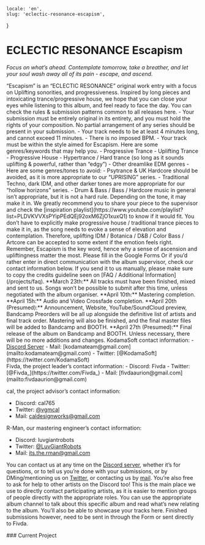     locale: 'en',
    slug: 'eclectic-resonance-escapism',
}

# ECLECTIC RESONANCE Escapism

*Focus on what’s ahead. Contemplate tomorrow, take a breather, and let your soul wash away all of its pain - escape, and ascend.*

<WrappableParagraph title="Presentation">
“Escapism” is an “ECLECTIC RESONANCE” original work entry with a focus on Uplifting sonorities, and progressiveness. Inspired by long pieces and intoxicating trance/progressive house, we hope that you can close your eyes while listening to this album, and feel ready to face the day.
</WrappableParagraph>

<WrappableParagraph title="General KodamaSounds Specific Rules">
    <CtaButton link='/projects/faq' icon='book'>
        <span>You can check the rules & submission patterns common to all releases here.</span>
    </CtaButton>
</WrappableParagraph>

<WrappableParagraph title="Escapism Specific Music Rules">
- Your submission must be entirely original in its entirety, and you must hold the rights of your composition. No partial arrangement of any series should be present in your submission.
- Your track needs to be at least 4 minutes long, and cannot exceed 11 minutes.
- There is no imposed BPM.
- Your track must be within the style aimed for Escapism. Here are some genres/keywords that may help you.
    - Progressive Trance
    - Uplifting Trance
    - Progressive House
    - Hypertrance / Hard trance (so long as it sounds uplifting & powerful, rather than “edgy”)
    - Other dreamlike EDM genres
- Here are some genres/tones to avoid:
    - Psytrance & UK Hardcore should be avoided, as it is more appropriate to our “UPRISING” series.
    - Traditional Techno, dark IDM, and other darker tones are more appropriate for our “hollow horizons” series.
- Drum & Bass / Bass / Hardcore music in general isn’t appropriate, but it is not a hard rule. Depending on the tone, it may make it in. We greatly recommend you to share your piece to the supervisor and check the [inspiration playlist](https://www.youtube.com/playlist?list=PLDVKVVXsPYipPEdQEj92oxM6ZjO1xuxQ1) to know if it would fit. You don’t have to explicitly make progressive house / traditional trance pieces to make it in, as the song needs to evoke a sense of elevation and contemplation. Therefore, uplifting IDM / Botanica / D&B / Color Bass / Artcore can be accepted to some extent if the emotion feels right. Remember, Escapism is the key word, hence why a sense of ascension and upliftingness matter the most.

</WrappableParagraph>

<WrappableParagraph title="Track Submission">
<CtaButton link='https://forms.gle/YciTS1AnzikkpBnp9' icon='envelope'>
    <span>Please fill in the Google Forms</span>
</CtaButton>
Or if you’d rather enter in direct communication with the album supervisor, check our contact information below. If you send it to us manually, please make sure to copy the credits guideline seen on [FAQ / Additional Information](/projects/faq).
</WrappableParagraph>

<WrappableParagraph title="Deadlines">
**March 23th:** All tracks must have been finished, mixed and sent to us. Songs won’t be possible to submit after this time, unless negotiated with the album organiser.
**April 10th:** Mastering completion.
**April 15h:** Audio and Video Crossfade completion.
**April 20th (Presumed):** Announcement, Website, YouTube/SoundCloud preview, Bandcamp Preorders will be all up alongside the definitive list of artists and final track order. Mastering will also be finished, and the final master files will be added to Bandcamp and BOOTH.
**April 27th (Presumed):** Final release of the album on Bandcamp and BOOTH. Unless necessary, there will be no more additions and changes.
</WrappableParagraph>

<WrappableParagraph title="Contact (Questions / Submissions)">
KodamaSoft contact information:
- <a href="/discord">Discord Server</a> 
- Mail: [kodamateam@gmail.com](mailto:kodamateam@gmail.com)
- Twitter: [@KodamaSoft](https://twitter.com/KodamaSoft)

<br/>
Fivda, the project leader’s contact information:
- Discord: Fivda
- Twitter: [@Fivda_](https://twitter.com/Fivda_)
- Mail: [fivdaaurion@gmail.com](mailto:fivdaaurion@gmail.com)

cal, the project advisor’s contact information:
- Discord: cal765
- Twitter: [@vgmcal](https://twitter.com/vgmcal)
- Mail: [caldesignworks@gmail.com](mailto:caldesignworks@gmail.com)

R-Man, our mastering engineer’s contact information:
- Discord: luvgiantrobots
- Twitter: [@LuvGiantRobots](https://twitter.com/LuvGiantRobots)
- Mail: [its.the.rman@gmail.com](mailto:its.the.rman@gmail.com)

You can contact us at any time on the <a href="/discord">Discord server</a>, whether it’s for questions, or to tell us you’re done with your submissions, or by DMing/mentioning us on [Twitter](https://twitter.com/KodamaSoft), or contacting us by [mail](mailto:kodamateam@gmail.com). You’re also free to ask for help to other artists on the Discord too! This is the main place we use to directly contact participating artists, as it is easier to mention groups of people directly with the appropriate roles. You can use the appropriate album channel to talk about this specific album and read what’s new relating to the album. You’ll also be able to showcase your tracks here. Finished submissions however, need to be sent in through the Form or sent directly to Fivda.
</WrappableParagraph>

<WrappableParagraph title="Releases Information">
### Current Project
<ProjectInformation slug="eclectic-resonance-escapism"/>
</WrappableParagraph>